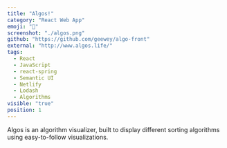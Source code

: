 ```yaml
---
title: "Algos!"
category: "React Web App"
emoji: "📓"
screenshot: "./algos.png"
github: "https://github.com/geewey/algo-front"
external: "http://www.algos.life/"
tags:
  - React
  - JavaScript
  - react-spring
  - Semantic UI
  - Netlify
  - Lodash
  - Algorithms
visible: "true"
position: 1
---
```


Algos is an algorithm visualizer, built to display different sorting algorithms using easy-to-follow visualizations.